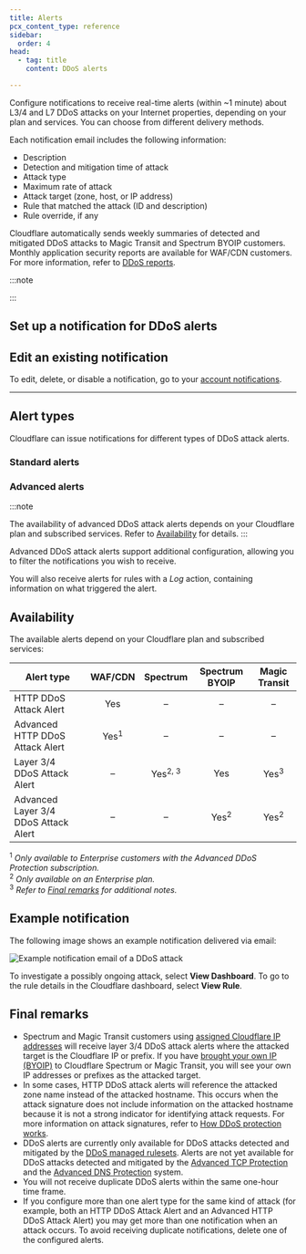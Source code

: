 ```yaml
---
title: Alerts
pcx_content_type: reference
sidebar:
  order: 4
head:
  - tag: title
    content: DDoS alerts

---
```



Configure notifications to receive real-time alerts (within \~1 minute) about L3/4 and L7 DDoS attacks on your Internet properties, depending on your plan and services. You can choose from different delivery methods.

Each notification email includes the following information:

- Description
- Detection and mitigation time of attack
- Attack type
- Maximum rate of attack
- Attack target (zone, host, or IP address)
- Rule that matched the attack (ID and description)
- Rule override, if any

Cloudflare automatically sends weekly summaries of detected and mitigated DDoS attacks to Magic Transit and Spectrum BYOIP customers. Monthly application security reports are available for WAF/CDN customers. For more information, refer to [DDoS reports](/ddos-protection/reference/reports/).

:::note

 <Render file="alerts-and-reports-independent" /> 
:::

## Set up a notification for DDoS alerts

<Render file="create-notification" />

## Edit an existing notification

To edit, delete, or disable a notification, go to your [account notifications](https://dash.cloudflare.com/?to=/:account/notifications).

---

## Alert types

Cloudflare can issue notifications for different types of DDoS attack alerts.

### Standard alerts

<AvailableNotifications product="DDoS Protection" notificationFilter="HTTP DDoS Attack Alert" />

<AvailableNotifications product="DDoS Protection" notificationFilter="Layer 3/4 DDoS Attack Alert" />

### Advanced alerts

:::note

The availability of advanced DDoS attack alerts depends on your Cloudflare plan and subscribed services. Refer to [Availability](#availability) for details. 
:::

Advanced DDoS attack alerts support additional configuration, allowing you to filter the notifications you wish to receive.

<AvailableNotifications product="DDoS Protection" notificationFilter="Advanced HTTP DDoS Attack Alert" /> <AvailableNotifications product="DDoS Protection" notificationFilter="Advanced Layer 3/4 DDoS Attack Alert" />

You will also receive alerts for rules with a _Log_ action, containing information on what triggered the alert.

## Availability

The available alerts depend on your Cloudflare plan and subscribed services:

| Alert type                           |     WAF/CDN     |      Spectrum      |  Spectrum BYOIP |  Magic Transit  |
| ------------------------------------ | :-------------: | :----------------: | :-------------: | :-------------: |
| HTTP DDoS Attack Alert               |       Yes       |          –         |        –        |        –        |
| Advanced HTTP DDoS Attack Alert      | Yes<sup>1</sup> |          –         |        –        |        –        |
| Layer 3/4 DDoS Attack Alert          |        –        | Yes<sup>2, 3</sup> |       Yes       | Yes<sup>3</sup> |
| Advanced Layer 3/4 DDoS Attack Alert |        –        |          –         | Yes<sup>2</sup> | Yes<sup>2</sup> |

<sup>1</sup> _Only available to Enterprise customers with the Advanced DDoS Protection subscription._ <br/> 
<sup>2</sup> _Only available on an Enterprise plan._ <br/> 
<sup>3</sup> _Refer to [Final remarks](#final-remarks) for additional notes._

## Example notification

The following image shows an example notification delivered via email:

![Example notification email of a DDoS attack](~/assets/images/ddos-protection/ddos-notification-example.png)

To investigate a possibly ongoing attack, select **View Dashboard**. To go to the rule details in the Cloudflare dashboard, select **View Rule**.

## Final remarks

- Spectrum and Magic Transit customers using [assigned Cloudflare IP addresses](/magic-transit/cloudflare-ips/) will receive layer 3/4 DDoS attack alerts where the attacked target is the Cloudflare IP or prefix. If you have [brought your own IP (BYOIP)](/byoip/) to Cloudflare Spectrum or Magic Transit, you will see your own IP addresses or prefixes as the attacked target.
- In some cases, HTTP DDoS attack alerts will reference the attacked zone name instead of the attacked hostname. This occurs when the attack signature does not include information on the attacked hostname because it is not a strong indicator for identifying attack requests. For more information on attack signatures, refer to [How DDoS protection works](/ddos-protection/about/how-ddos-protection-works/).
- DDoS alerts are currently only available for DDoS attacks detected and mitigated by the [DDoS managed rulesets](/ddos-protection/managed-rulesets/). Alerts are not yet available for DDoS attacks detected and mitigated by the [Advanced TCP Protection](/ddos-protection/advanced-ddos-systems/overview/advanced-tcp-protection/) and the [Advanced DNS Protection](/ddos-protection/advanced-ddos-systems/overview/advanced-dns-protection/) system.
- You will not receive duplicate DDoS alerts within the same one-hour time frame.
- If you configure more than one alert type for the same kind of attack (for example, both an HTTP DDoS Attack Alert and an Advanced HTTP DDoS Attack Alert) you may get more than one notification when an attack occurs. To avoid receiving duplicate notifications, delete one of the configured alerts.
